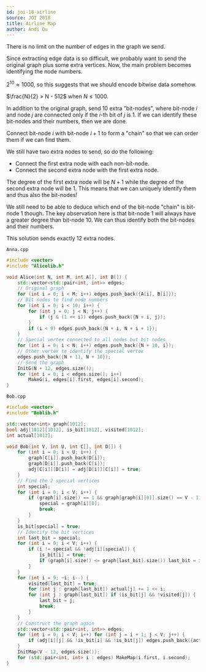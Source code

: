 ```yaml
---
id: joi-18-airline
source: JOI 2018
title: Airline Map
author: Andi Qu
---
```


<Spoiler title="Hint 1">

There is no limit on the number of edges in the graph we send.

Since extracting edge data is so difficult, we probably want to send the original graph plus some extra vertices. Now, the main problem becomes identifying the node numbers.

</Spoiler>

<Spoiler title="Hint 2">

$2^{10} \approx 1000$, so this suggests that we should encode bitwise data somehow.

</Spoiler>

<Spoiler title="Hint 3">

$\frac{N}{2} > N - 512$ when $N \leq 1000$.

</Spoiler>

<Spoiler title="Solution">

In addition to the original graph, send 10 extra "bit-nodes", where bit-node $i$ and node $j$ are connected only if the $i$-th bit of $j$ is 1. If we can identify these bit-nodes and their numbers, then we are done.

Connect bit-node $i$ with bit-node $i + 1$ to form a "chain" so that we can order them if we can find them.

We still have two extra nodes to send, so do the following:

- Connect the first extra node with each non-bit-node.
- Connect the second extra node with the first extra node.

The degree of the first extra node will be $N + 1$ while the degree of the second extra node will be 1. This means that we can uniquely identify them and thus also the bit-nodes!

We still need to be able to deduce which end of the bit-node "chain" is bit-node 1 though. The key observation here is that bit-node 1 will always have a greater degree than bit-node 10. We can thus identify both the bit-nodes and their numbers.

This solution sends exactly 12 extra nodes.

`Anna.cpp`

```cpp
#include <vector>
#include "Alicelib.h"

void Alice(int N, int M, int A[], int B[]) {
	std::vector<std::pair<int, int>> edges;
	// Original graph
	for (int i = 0; i < M; i++) edges.push_back({A[i], B[i]});
	// Bit nodes to find node numbers
	for (int i = 0; i < 10; i++) {
		for (int j = 0; j < N; j++) {
			if (j & (1 << i)) edges.push_back({N + i, j});
		}
		if (i < 9) edges.push_back({N + i, N + i + 1});
	}
	// Special vertex connected to all nodes but bit nodes
	for (int i = 0; i < N; i++) edges.push_back({N + 10, i});
	// Other vertex to identify the special vertex
	edges.push_back({N + 11, N + 10});
	// Send the graph
	InitG(N + 12, edges.size());
	for (int i = 0; i < edges.size(); i++)
		MakeG(i, edges[i].first, edges[i].second);
}
```

`Bob.cpp`

```cpp
#include <vector>
#include "Boblib.h"

std::vector<int> graph[1012];
bool adj[1012][1012], is_bit[1012], visited[1012];
int actual[1012];

void Bob(int V, int U, int C[], int D[]) {
	for (int i = 0; i < U; i++) {
		graph[C[i]].push_back(D[i]);
		graph[D[i]].push_back(C[i]);
		adj[C[i]][D[i]] = adj[D[i]][C[i]] = true;
	}
	// Find the 2 special vertices
	int special;
	for (int i = 0; i < V; i++) {
		if (graph[i].size() == 1 && graph[graph[i][0]].size() == V - 11) {
			special = graph[i][0];
			break;
		}
	}
	is_bit[special] = true;
	// Identify the bit vertices
	int last_bit = special;
	for (int i = 0; i < V; i++) {
		if (i != special && !adj[i][special]) {
			is_bit[i] = true;
			if (graph[i].size() <= graph[last_bit].size()) last_bit = i;
		}
	}
	for (int i = 9; ~i; i--) {
		visited[last_bit] = true;
		for (int j : graph[last_bit]) actual[j] += 1 << i;
		for (int j : graph[last_bit]) if (is_bit[j] && !visited[j]) {
			last_bit = j;
			break;
		}
	}
	// Construct the graph again
	std::vector<std::pair<int, int>> edges;
	for (int i = 0; i < V; i++) for (int j = i + 1; j < V; j++) {
		if (adj[i][j] && !is_bit[i] && !is_bit[j]) edges.push_back({actual[i], actual[j]});
	}
	InitMap(V - 12, edges.size());
	for (std::pair<int, int> i : edges) MakeMap(i.first, i.second);
}
```

</Spoiler>

